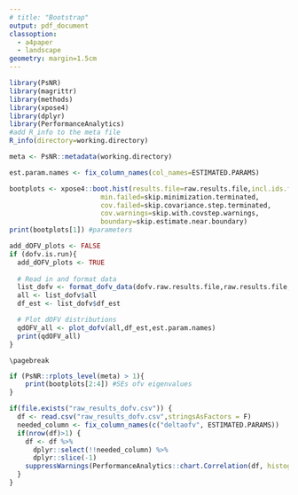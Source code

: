```yaml
---
# title: "Bootstrap"
output: pdf_document
classoption:
  - a4paper
  - landscape
geometry: margin=1.5cm
---
```


```r
library(PsNR)
library(magrittr)
library(methods)
library(xpose4)
library(dplyr)
library(PerformanceAnalytics)
#add R_info to the meta file
R_info(directory=working.directory)

meta <- PsNR::metadata(working.directory)
```

```r
est.param.names <- fix_column_names(col_names=ESTIMATED.PARAMS)
```

```r
bootplots <- xpose4::boot.hist(results.file=raw.results.file,incl.ids.file=included.ids.file,
                       min.failed=skip.minimization.terminated,
                       cov.failed=skip.covariance.step.terminated,
                       cov.warnings=skip.with.covstep.warnings,
                       boundary=skip.estimate.near.boundary)
print(bootplots[1]) #parameters
```
\pagebreak

```r

add_dOFV_plots <- FALSE
if (dofv.is.run){
  add_dOFV_plots <- TRUE
  
  # Read in and format data
  list_dofv <- format_dofv_data(dofv.raw.results.file,raw.results.file,est.param.names)
  all <- list_dofv$all
  df_est <- list_dofv$df_est

  # Plot dOFV distributions
  qdOFV_all <- plot_dofv(all,df_est,est.param.names)
  print(qdOFV_all)
}
```

```asis
\pagebreak
```

```r

if (PsNR::rplots_level(meta) > 1){
    print(bootplots[2:4]) #SEs ofv eigenvalues
}
```

\pagebreak


```r
if(file.exists("raw_results_dofv.csv")) {
  df <- read.csv("raw_results_dofv.csv",stringsAsFactors = F)
  needed_column <- fix_column_names(c("deltaofv", ESTIMATED.PARAMS))
  if(nrow(df)>1) {
    df <- df %>% 
      dplyr::select(!!needed_column) %>%
      dplyr::slice(-1)
    suppressWarnings(PerformanceAnalytics::chart.Correlation(df, histogram = TRUE, method = c("spearman")))
  }
}
```
